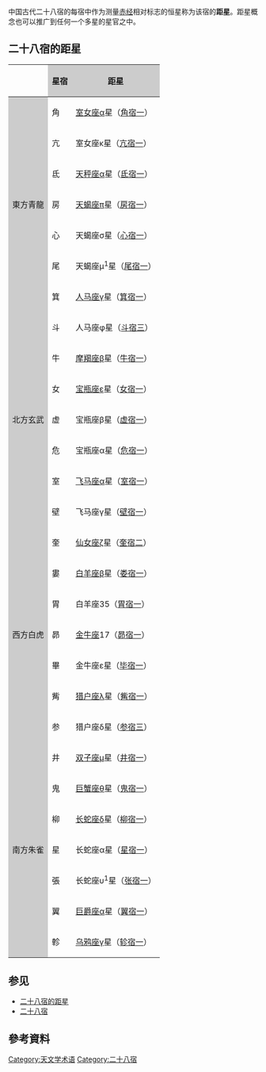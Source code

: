 {{Unreferenced|time=2022-05-16T06:50:45+00:00}}
中国古代二十八宿的每宿中作为测量[[赤经|赤经]]相对标志的恒星称为该宿的'''距星'''。距星概念也可以推广到任何一个多星的星官之中。

== 二十八宿的距星 ==

{| class="wikitable"
|-----
! 　
! style="background-color:#CCCCCC;" | 星宿
! style="background-color:#CCCCCC;" | 距星
|-----
! rowspan="7" style="background-color:#CCCCCC;" | 東方青龍
| 角 || [[室女座|室女座]]α星（[[角宿一|角宿一]]） 
|-----
| 亢 || 室女座κ星（[[亢宿一|亢宿一]]）
|-----
| 氐 || [[天秤座|天秤座]]α星（[[氐宿一|氐宿一]]）
|-----
| 房 || [[天蝎座|天蝎座]]π星（[[房宿一|房宿一]]）
|-----
| 心 || 天蝎座σ星（[[心宿一|心宿一]]）
|-----
| 尾 || 天蝎座μ<sup>1</sup>星（[[尾宿一|尾宿一]]）
|-----
| 箕 || [[人马座|人马座]]γ星（[[箕宿一|箕宿一]]） 
|-----
! rowspan="7" style="background-color:#CCCCCC;" | 北方玄武
| 斗 || 人马座φ星（[[斗宿三|斗宿三]]） 
|-----
| 牛 || [[摩羯座|摩羯座]]β星（[[牛宿一|牛宿一]]）
|-----
| 女 || [[宝瓶座|宝瓶座]]ε星（[[女宿一|女宿一]]）
|-----
| 虚 || 宝瓶座β星（[[虚宿一|虚宿一]]） 
|-----
| 危 || 宝瓶座α星（[[危宿一|危宿一]]） 
|-----
| 室 || [[飞马座|飞马座]]α星（[[室宿一|室宿一]]） 
|-----
| 壁 || 飞马座γ星（[[壁宿一|壁宿一]]） 
|-----
! rowspan="7" style="background-color:#CCCCCC;" | 西方白虎
| 奎 || [[仙女座|仙女座]]ζ星（[[奎宿二|奎宿二]]） 
|-----
| 婁 || [[白羊座|白羊座]]β星（[[娄宿一|娄宿一]]）
|-----
| 胃 || 白羊座35（[[胃宿一|胃宿一]]）
|-----
| 昴 || [[金牛座|金牛座]]17（[[昴宿一|昴宿一]]）
|-----
| 畢 || 金牛座ε星（[[毕宿一|毕宿一]]）
|-----
| 觜 || [[猎户座|猎户座]]λ星（[[觜宿一|觜宿一]]）
|-----
| 参 || 猎户座δ星（[[参宿三|参宿三]]） 
|-----
! rowspan="7" style="background-color:#CCCCCC;" | 南方朱雀
| 井 || [[双子座|双子座]]μ星（[[井宿一|井宿一]]）
|-----
| 鬼 || [[巨蟹座|巨蟹座]]θ星（[[鬼宿一|鬼宿一]]） 
|-----
| 柳 || [[长蛇座|长蛇座]]δ星（[[柳宿一|柳宿一]]）
|-----
| 星 || 长蛇座α星（[[星宿一|星宿一]]） 
|-----
| 張 || 长蛇座υ<sup>1</sup>星（[[张宿一|张宿一]]）
|-----
| 翼 || [[巨爵座|巨爵座]]α星（[[翼宿一|翼宿一]]）
|-----
| 軫 || [[乌鸦座|乌鸦座]]γ星（[[轸宿一|轸宿一]]）
|}

== 参见 ==
*[[二十八宿|二十八宿的距星]]
*[[二十八宿|二十八宿]]

== 參考資料 ==
{{reflist}}

[[Category:天文学术语|Category:天文学术语]]
[[Category:二十八宿|Category:二十八宿]]